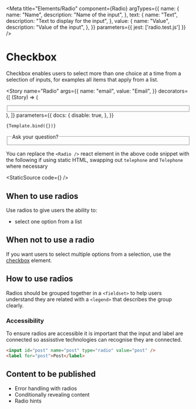 
<Meta
    title="Elements/Radio"
    component={Radio}
    argTypes={{
        name: {
            name: "Name",
            description: "Name of the input",
        },
        text: {
            name: "Text",
            description: "Text to display for the input",
        },
        value: {
            name: "Value",
            description: "Value of the input",
        },
    }}
    parameters={{
        jest: ['radio.test.js']
    }}
/>


# Checkbox

Checkbox enables users to select more than one choice at a time from a selection of inputs, for examples all items that apply from a list.

<Story
    name="Radio"
    args={{
        name: "email",
        value: "Email",
    }}
    decorators={[
        (Story) => (
            <div className="form">
                <div className="group">
                    <fieldset>
                        <Story />
                    </fieldset>
                </div>
            </div>
        ),
    ]}
    parameters={{
        docs: {
            disable: true,
        },
    }}
>
    {Template.bind({})}
</Story>

<Canvas>
    <div className="form">
        <div className="group">
            <fieldset>
                <legend>Ask your question?</legend>
                <Radio name="telephone" text="Telephone" value="telephone" />
                <Radio name="email" text="Eelephone" value="email" />
            </fieldset>
        </div>
    </div>
</Canvas>

You can replace the `<Radio />` react element in the above code snippet with the following if using static HTML, swapping out `telephone` and `Telephone` where necessary

<StaticSource
    code={<Radio name="telephone" text="Telephone" value="telephone" />}
/>

<ArgsTable of={Checkbox} />

## When to use radios

Use radios to give users the ability to:

-   select one option from a list

## When not to use a radio

If you want users to select multiple options from a selection, use the <a href="checkbox">checkbox</a> element.

## How to use radios

Radios should be grouped together in a `<fieldset>` to help users understand they are related with a `<legend>` that describes the group clearly.

### Accessibility

To ensure radios are accessible it is important that the input and label are connected so assisstive technologies can recognise they are connected.

```html
<input id="post" name="post" type="radio" value="post" />
<label for="post">Post</label>
```

## Content to be published

-   Error handling with radios
-   Conditionally revealing content
-   Radio hints
